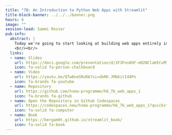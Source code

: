 ```yaml
---
title: "7B: An Introduction to Python Web Apps with Streamlit"
title-block-banner: ../../../banner.png
hours: 6
image: ""
session-lead: Sammi Rosser
pub-info:
  abstract: |
    Today we're going to start looking at building web apps entirely in Python using the fantastic Streamlit framework.
    <br/><br/>
  links:
  - name: Slides
    url: https://docs.google.com/presentation/d/1F3Fnn8OF-m02NClaHICvM5LDWrkV20np-bhnBfpKOvA/edit?usp=sharing
    icon: fa-solid fa-person-chalkboard
  - name: Video
    url: https://youtu.be/QTw6neSRuRA?si=dkRK-JMb6itI44Pn
    icon: fa-brands fa-youtube
  - name: Repository
    url: https://github.com/hsma-programme/h6_7b_web_apps_1
    icon: fa-brands fa-github
  - name: Open the Repository in Github Codespaces
    url: https://codespaces.new/hsma-programme/h6_7b_web_apps_1?quickstart=1
    icon: fa-solid fa-computer
  - name: Book
    url: https://bergam0t.github.io/streamlit_book/
    icon: fa-solid fa-book
---
```

